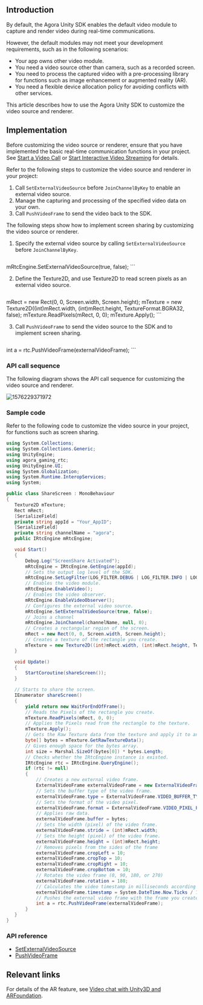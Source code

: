 <PlatformWrapper platform="unity">

## Introduction

By default, the Agora Unity SDK enables the default video module to capture and render video during real-time communications.

However, the default modules may not meet your development requirements, such as in the following scenarios:

- Your app owns other video module.
- You need a video source other than camera, such as a recorded screen.
- You need to process the captured video with a pre-processing library for functions such as image enhancement or augmented reality (AR).
- You need a flexible device allocation policy for avoiding conflicts with other services.

This article describes how to use the Agora Unity SDK to customize the video source and renderer.

## Implementation

Before customizing the video source or renderer, ensure that you have implemented the basic real-time communication functions in your project. See [Start a Video Call](/3.x/video-calling/quickstart-guide/get-started-sdk) or [Start Interactive Video Streaming](../quickstart-guide/start-video-streaming) for details.

Refer to the following steps to customize the video source and renderer in your project:

1. Call `SetExternalVideoSource` before `JoinChannelByKey` to enable an external video source.
2. Manage the capturing and processing of the specified video data on your own.
3. Call `PushVideoFrame` to send the video back to the SDK.

The following steps show how to implement screen sharing by customizing the video source or renderer.

1. Specify the external video source by calling `SetExternalVideoSource` before `JoinChannelByKey`.

   ```csharp
mRtcEngine.SetExternalVideoSource(true, false);
	 ```

2. Define the Texture2D, and use Texture2D to read screen pixels as an external video source.

   ```csharp
mRect = new Rect(0, 0, Screen.width, Screen.height);
mTexture = new Texture2D((int)mRect.width, (int)mRect.height, TextureFormat.BGRA32, false);
mTexture.ReadPixels(mRect, 0, 0);
mTexture.Apply();
	 ```

3. Call `PushVideoFrame` to send the video source to the SDK and to implement screen sharing.

   ```csharp
int a = rtc.PushVideoFrame(externalVideoFrame);
	 ```


### API call sequence

The following diagram shows the API call sequence for customizing the video source and renderer.

![1576229371972](https://web-cdn.agora.io/docs-files/1576229371972)

### Sample code

Refer to the following code to customize the video source in your project, for functions such as screen sharing.

```csharp
using System.Collections;
using System.Collections.Generic;
using UnityEngine;
using agora_gaming_rtc;
using UnityEngine.UI;
using System.Globalization;
using System.Runtime.InteropServices;
using System;

public class ShareScreen : MonoBehaviour
{
   Texture2D mTexture;
   Rect mRect;
   [SerializeField]
   private string appId = "Your_AppID";
   [SerializeField]
   private string channelName = "agora";
   public IRtcEngine mRtcEngine;

   void Start()
   {
       Debug.Log("ScreenShare Activated");
       mRtcEngine = IRtcEngine.GetEngine(appId);
       // Sets the output log level of the SDK.
       mRtcEngine.SetLogFilter(LOG_FILTER.DEBUG | LOG_FILTER.INFO | LOG_FILTER.WARNING | LOG_FILTER.ERROR | LOG_FILTER.CRITICAL);
       // Enables the video module.
       mRtcEngine.EnableVideo();
       // Enables the video observer.
       mRtcEngine.EnableVideoObserver();
       // Configures the external video source.
       mRtcEngine.SetExternalVideoSource(true, false);
       // Joins a channel
       mRtcEngine.JoinChannel(channelName, null, 0);
       // Creates a rectangular region of the screen.
       mRect = new Rect(0, 0, Screen.width, Screen.height);
       // Creates a texture of the rectangle you create.
       mTexture = new Texture2D((int)mRect.width, (int)mRect.height, TextureFormat.BGRA32, false);
   }

   void Update()
   {
       StartCoroutine(shareScreen());
   }

   // Starts to share the screen.
   IEnumerator shareScreen()
   {
       yield return new WaitForEndOfFrame();
       // Reads the Pixels of the rectangle you create.
       mTexture.ReadPixels(mRect, 0, 0);
       // Applies the Pixels read from the rectangle to the texture.
       mTexture.Apply();
       // Gets the Raw Texture data from the texture and apply it to an array of bytes.
       byte[] bytes = mTexture.GetRawTextureData();
       // Gives enough space for the bytes array.
       int size = Marshal.SizeOf(bytes[0]) * bytes.Length;
       // Checks whether the IRtcEngine instance is existed.
       IRtcEngine rtc = IRtcEngine.QueryEngine();
       if (rtc != null)
       {
           // Creates a new external video frame.
           ExternalVideoFrame externalVideoFrame = new ExternalVideoFrame();
           // Sets the buffer type of the video frame.
           externalVideoFrame.type = ExternalVideoFrame.VIDEO_BUFFER_TYPE.VIDEO_BUFFER_RAW_DATA;
           // Sets the format of the video pixel.
           externalVideoFrame.format = ExternalVideoFrame.VIDEO_PIXEL_FORMAT.VIDEO_PIXEL_BGRA;
           // Applies raw data.
           externalVideoFrame.buffer = bytes;
           // Sets the width (pixel) of the video frame.
           externalVideoFrame.stride = (int)mRect.width;
           // Sets the height (pixel) of the video frame.
           externalVideoFrame.height = (int)mRect.height;
           // Removes pixels from the sides of the frame
           externalVideoFrame.cropLeft = 10;
           externalVideoFrame.cropTop = 10;
           externalVideoFrame.cropRight = 10;
           externalVideoFrame.cropBottom = 10;
           // Rotates the video frame (0, 90, 180, or 270)
           externalVideoFrame.rotation = 180;
           // Calculates the video timestamp in milliseconds according to the system time.
           externalVideoFrame.timestamp = System.DateTime.Now.Ticks / 10000;
           // Pushes the external video frame with the frame you create.
           int a = rtc.PushVideoFrame(externalVideoFrame);
       }
   }
}
```

### API reference

- [SetExternalVideoSource](https://docs.agora.io/en/Interactive%20Broadcast/API%20Reference/unity/classagora__gaming__rtc_1_1_i_rtc_engine.html#aae4a31d2375ed620605360ae1199eee8)
- [PushVideoFrame](https://docs.agora.io/en/Interactive%20Broadcast/API%20Reference/unity/classagora__gaming__rtc_1_1_i_rtc_engine.html#af9e8d34e2a1ac07b8984fb6181a6ab81)

## Relevant links
For details of the AR feature, see [Video chat with Unity3D and ARFoundation](https://www.agora.io/en/blog/video-chat-with-unity3d-the-arfoundation-version).

</PlatformWrapper>